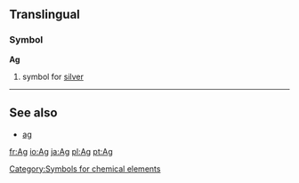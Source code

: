 ==Translingual==
===Symbol===
'''Ag'''
#{{chemistry}} symbol for [[silver]]
[[Category:Symbols for chemical elements]]

----
==See also==
*[[ag]]

[[fr:Ag]]
[[io:Ag]]
[[ja:Ag]]
[[pl:Ag]]
[[pt:Ag]]